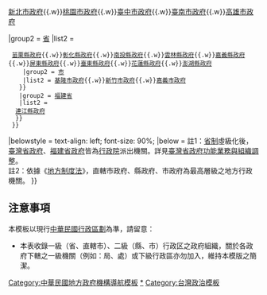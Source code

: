 <noinclude>{{pp-semi-sock|small=yes}}</noinclude><noinclude></noinclude>{{Navbox
|name = 中華民國地方政府
|title = {{Flagicon|ROC}} [[中華民國政府|中華民國自由地區各直轄市及縣市地方行政機關]]
|image = 
|state = {{{state<includeonly>|collapsed</includeonly>}}}
|groupstyle = text-align: center; width: 30px;

|group1 = [[直轄市 (中華民國)|直轄市]]
|list1 = [[臺北市政府]]{{.w}}[[新北市政府]]{{.w}}[[桃園市政府]]{{.w}}[[臺中市政府]]{{.w}}[[臺南市政府]]{{.w}}[[高雄市政府]]

|group2 = [[省 (中華民國)|省]]
|list2 =
  {{Navbox|child
    |group1 = [[臺灣省]]
    |list1 =
     {{Navbox|child
     |group1 = [[縣 (中華民國)|縣]]
     |list1 = [[宜蘭縣政府]]{{.w}}[[新竹縣政府]]{{.w}}[[苗栗縣政府]]{{.w}}[[彰化縣政府]]{{.w}}[[南投縣政府]]{{.w}}[[雲林縣政府]]{{.w}}[[嘉義縣政府]]{{.w}}[[屏東縣政府]]{{.w}}[[臺東縣政府]]{{.w}}[[花蓮縣政府]]{{.w}}[[澎湖縣政府]]
     |group2 = [[市 (中華民國)|市]]
     |list2 = [[基隆市政府]]{{.w}}[[新竹市政府]]{{.w}}[[嘉義市政府]]
    }}
    |group2 = [[福建省 (中華民國)|福建省]]
    |list2 =
   {{Navbox|child
    |group1 = 縣
    |list1 = [[金門縣政府]]{{.w}}[[連江縣政府]]
   }}
  }}


|belowstyle = text-align: left; font-size: 90%;
|below = 註1：[[省 (中華民國)|省制]]虛級化後，[[臺灣省政府]]、[[福建省政府]]皆為[[行政院]]派出機關。詳見[[臺灣省政府功能業務與組織調整]]。<br />註2：依據《[[:s:地方制度法|地方制度法]]》，直轄市政府、縣政府、市政府為最高層級之地方行政機關。
}}<noinclude>

== 注意事項 ==
本模板以現行[[中華民國行政區劃]]為準，請留意：
* 本表收錄一級（省、直轄市）、二級（縣、市）行政区之政府組織，關於各政府下轄之一級機關（例如：局、處）或下級行政區亦勿加入，維持本模版之簡潔。
[[Category:中華民國地方政府機構導航模板]]
[[Category:中華民國地方政府機構|*]]
[[Category:台灣政治模板]]
</noinclude>
